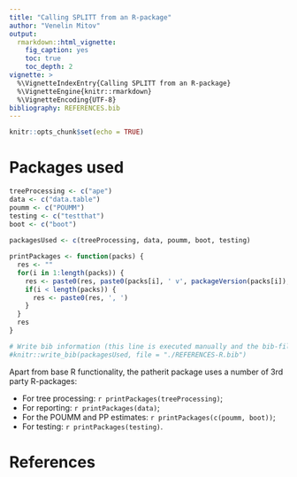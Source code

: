 ```yaml
---
title: "Calling SPLITT from an R-package"
author: "Venelin Mitov"
output: 
  rmarkdown::html_vignette:
    fig_caption: yes
    toc: true
    toc_depth: 2
vignette: >
  %\VignetteIndexEntry{Calling SPLITT from an R-package}
  %\VignetteEngine{knitr::rmarkdown}
  %\VignetteEncoding{UTF-8}
bibliography: REFERENCES.bib
---
```

```r
knitr::opts_chunk$set(echo = TRUE)
```


# Packages used
```r
treeProcessing <- c("ape")
data <- c("data.table")
poumm <- c("POUMM")
testing <- c("testthat")
boot <- c("boot")
 
packagesUsed <- c(treeProcessing, data, poumm, boot, testing)

printPackages <- function(packs) {
  res <- ""
  for(i in 1:length(packs)) {
    res <- paste0(res, paste0(packs[i], ' v', packageVersion(packs[i]), ' [@R-', packs[i], ']'))
    if(i < length(packs)) {
      res <- paste0(res, ', ')
    }
  }
  res
}

# Write bib information (this line is executed manually and the bib-file is edited manually after that)
#knitr::write_bib(packagesUsed, file = "./REFERENCES-R.bib")
```

Apart from base R functionality, the patherit package uses a number of 3rd party R-packages:

* For tree processing: `r printPackages(treeProcessing)`;
* For reporting: `r printPackages(data)`;
* For the POUMM and PP estimates: `r printPackages(c(poumm, boot))`;
* For testing: `r printPackages(testing)`.

# References

